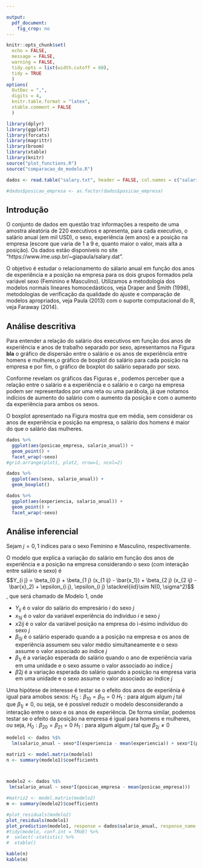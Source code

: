 ```yaml
--- 

output: 
  pdf_document:
    fig_crop: no
---
```


```r
knitr::opts_chunk$set(
  echo = FALSE, 
  message = FALSE,
  warning = FALSE,
  tidy.opts = list(width.cutoff = 60),
  tidy = TRUE
  )
options(
  OutDec = ",", 
  digits = 4, 
  knitr.table.format = "latex", 
  xtable.comment = FALSE
  )
```

```r
library(dplyr)
library(ggplot2)
library(forcats)
library(magrittr)
library(broom)
library(xtable)
library(knitr)
source("plot_functions.R")
source("comparacao_de_modelo.R")
```

```r
dados <- read.table("salary.txt", header = FALSE, col.names = c("salario_anual", "sexo", "posicao_empresa", "experiencia"))

#dados$posicao_empresa <- as.factor(dados$posicao_empresa)
```

## Introdução

O conjunto de dados em questão traz informações a respeito de uma amostra aleatória de 220 executivos e apresenta, para cada executivo, o salário anual (em mil USD), o sexo, experiência (em anos) e a posição na empresa (escore que varia de 1 a 9 e, quanto maior o valor, mais alta a posição). Os dados estão disponíveis no site "https://www.ime.usp.br/~giapaula/salary.dat".

O objetivo é estudar o relacionamento do sálario anual em função dos anos de experiência e a posição na empresa para os dois grupos formados pela variável sexo (Feminino e Masculino). Utilizamos a metodologia dos modelos normais lineares homocedásticos, veja
Draper and Smith (1998), metodologias de verificação da qualidade do ajuste e comparação de modelos apropriados, veja Paula (2013) com o suporte computacional do R, veja Faraway (2014).

## Análise descritiva

Para entender a relação do salário dos executivos em função dos anos de experiência e anos de trabalho separado por sexo, apresentamos na Figura **bla** o gráfico de dispersão entre o salário e os anos de experiência entre homens e mulheres,o gráfico de boxplot do salário para cada posição na empresa e por fim, o gráfico de boxplot do salário separado por sexo.

Conforme revelam os gráficos das Figuras \ref{fig:pos_sal} e \ref{fig:anos_sal}, podemos perceber que a relação entre o salário e a experiência e o salário e o cargo na empresa podem ser representados por uma reta ou uma parábola, já que notamos indícios de aumento do salário com o aumento da posição e com o aumento da experiência para ambos os sexos.

O boxplot apresentado na Figura \ref{fig:sex_sal} mostra que em média, sem considerar os anos de experiência e posição na empresa, o salário dos homens é maior do que o salário das mulheres.

```r
dados %>%
  ggplot(aes(posicao_empresa, salario_anual)) +
  geom_point() +
  facet_wrap(~sexo)
#grid.arrange(plot1, plot2, nrow=1, ncol=2)
```

```r
dados %>% 
  ggplot(aes(sexo, salario_anual)) +
  geom_boxplot()
```

```r
dados %>%
  ggplot(aes(experiencia, salario_anual)) +
  geom_point() + 
  facet_wrap(~sexo)
```

## Análise inferencial

<!--
- especificar o modelo
- análise(s) de resíduo(s)
- hipóteses de interesse (O NÍVEL DE SIGNIFICÂNCIA DEVE SER ESPECIFICADO NO RELATÓRIO)
-análise de multicolinearidade
- modelagem a heterocedasticidade
- gráficos e comentários
- deverão   ser   usadas   as metodologias constantes na questão
- caso o modelo usado não se adeque bem   aos   dados,   comentários   a   respeito   deverão   ser   feitos,   mencionando   que   outras metodologias devem ser utilizadas (não, necessariamente, precisa ser dito quais) -->

Sejam $j = 0, 1$ índices para o sexo Feminino e Masculino, respectivamente. 

O modelo que explica a variação do salário em função dos anos de experiência e a posição na empresa considerando o sexo (com interação entre salário e sexo) é 
$$Y_{i j} = \beta_{0 j} + \beta_{1 j} (x_{1 ij} - \bar{x_1}) + \beta_{2 j} (x_{2 ij} - \bar{x}_2)  + \epsilon_{i j}, \epsilon_{i j} \stackrel{iid}\sim N(0, \sigma^2)$$, que será chamado de Modelo 1, onde

- $Y_{i j}$ é o valor do salário do empresário $i$ do sexo $j$
- $x_{1 i j}$ é o valor da variável experiência do indivíduo $i$ e sexo $j$
- $x{2 ij}$ é o valor da variável posição na empresa do i-ésimo indivíduo do sexo $j$ 
- $\beta_{0 j}$ é o salário esperado quando a a posição na empresa e os anos de experiência assumem seu valor médio simultaneamente e o sexo assume o valor associado ao índice $j$
- $\beta_{1 j}$ é a variação esperada do salário quando o ano de experiência varia em uma unidade e o sexo assume o valor associado ao índice $j$
- $\beta{2 j}$ é a variação esperada do salário quando a posição na empresa varia em uma unidade e o sexo assume o valor associado ao índice $j$

Uma hipótese de interesse é testar se o efeito dos anos de experiênia é igual para amobos sexos: $H_0: \beta_{1 0} = \beta_{1 1} = 0$ \textit{versus} $H_1: \text{para algum algum} \ j \ \text{tal que} \ \beta_{1 j} \neq 0$, ou seja, se é possível reduzir o modelo desconsiderando a interação entre o sexo e os anos de experiência. De forma similar, podemos testar se o efeito da posição na empresa é igual para homens e mulheres, ou seja, $H_0: \beta_{2 0} = \beta_{2 1} = 0$ \textit{versus} $H_1: \text{para algum algum} \ j \ \text{tal que} \ \beta_{2 j} \neq 0$

```r
modelo1 <- dados %$%
  lm(salario_anual ~ sexo*I(experiencia - mean(experiencia)) + sexo*I(posicao_empresa - mean(posicao_empresa)))

matriz1 <- model.matrix(modelo1)
n <- summary(modelo1)$coefficients



modelo2 <- dados %$%
 lm(salario_anual ~ sexo*I(posicao_empresa - mean(posicao_empresa)))

#matriz2 <- model.matrix(modelo2)
m <- summary(modelo2)$coefficients
```

```r
#plot_residuals(modelo2)
plot_residuals(modelo1)
plot_prediction(modelo1, response = dados$salario_anual, response_name = "salario_anual")
#tidy(modelo, conf.int = TRUE) %>% 
#  select(-statistic) %>%
#  xtable()
```

```r
kable(n)
kable(m)
```

<!--Uma hipótese de interesse é testar se os efeitos de VO2 são iguais para todas as etiologias: $H_0: \beta_{1 1} = ... = \beta_{1 4} = 0$ \textit{versus} $H_1: \text{para algum algum} \ j \ \text{tal que} \ \beta_{1 j} \neq 0$, ou seja, se é possível reduzir o modelo desconsiderando a interação entre carga e etiologia.

Nesse caso, o modelo que explica a variação do consumo de oxigênio (VO2) da carga de compensação respiratório (carga) considerando as etiologias de maneita aditiva (sem interações) é o Modelo 2: $Y_{i j} = \beta_{0 j} + \beta_{1} (x_{i j} - \bar{x}) + \epsilon_{i j}, \epsilon_{i j} \stackrel{iid}\sim N(0, \sigma^2)$, onde

- $Y_{i j}$ e $x_{i j}$ é o VO2 e a carga do i-ésimo indivíduo da j-ésima etiologia, respectivamente.
- $\beta_{0 j}$ é o VO2 esperado quando a carga assume seu valor médio e a etiologia assume o valor associado ao índice $j$
- $\beta_{1}$ é a variação esperada de VO2 quando a carga varia em uma unidade -->
